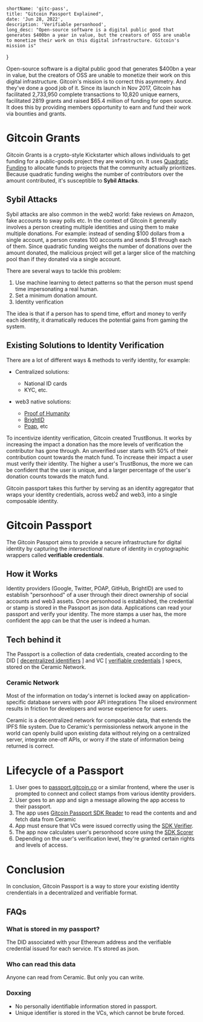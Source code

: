 
	shortName: 'gitc-pass',
	title: "Gitcoin Passport Explained",
	date: 'Jun 28, 2022',
	description: 'Verifiable personhood',
    long_desc: "Open-source software is a digital public good that generates $400bn a year in value, but the creators of OSS are unable to monetize their work on this digital infrastructure. Gitcoin's mission is"
}

Open-source software is a digital public good that generates $400bn a year in value, but the creators of OSS are unable to monetize their work on this digital infrastructure. Gitcoin's mission is to correct this asymmetry. And they've done a good job of it. Since its launch in Nov 2017,  Gitcoin has facilitated 2,733,950 complete transactions to 10,820 unique earners, facilitated 2819 grants and raised $65.4 million of funding for open source. It does this by providing members opportunity to earn and fund their work via bounties and grants.

# Gitcoin Grants

Gitcoin Grants is a crypto-style Kickstarter which allows individuals to get funding for a public-goods project they are working on. It uses [Quadratic Funding](https://wtfisqf.com) to allocate funds to projects that the community actually prioritizes. Because quadratic funding weighs the number of contributors over the amount contributed, it's susceptible to **Sybil Attacks**.

## Sybil Attacks

Sybil attacks are also common in the web2 world: fake reviews on Amazon, fake accounts to sway polls etc. In the context of Gitcoin it generally involves a person creating multiple identities and using them to make multiple donations. For example: instead of sending $100 dollars from a single account, a person creates 100 accounts and sends $1 through each of them. Since quadratic funding weighs the number of donations over the amount donated, the malicious project will get a larger slice of the matching pool than if they donated via a single account.

There are several ways to tackle this problem:
1. Use machine learning to detect patterns so that the person must spend time impersonating a real human.
2. Set a minimum donation amount.
3. Identity verification

The idea is that if a person has to spend time, effort and money to verify each identity, it dramatically reduces the potential gains from gaming the system.

## Existing Solutions to Identity Verification

There are a lot of different ways & methods to verify identity, for example:

- Centralized solutions: 
	- National ID cards
	- KYC, etc.

- web3 native solutions: 
	- [Proof of Humanity](https://www.proofofhumanity.id/)
	- [BrightID](https://www.brightid.org/)
	- [Poap](https://poap.xyz/), etc

To incentivize identity verification, Gitcoin created TrustBonus. It works by increasing the impact a donation has the more levels of verification the contributor has gone through. An unverified user starts with 50% of their contribution count towards the match fund. To increase their impact a user must verify their identity. The higher a user's TrustBonus, the more we can be confident that the user is unique, and a larger percentage of the user's donation counts towards the match fund.

Gitcoin passport takes this further by serving as an identity aggregator that wraps your identity credentials, across web2 and web3, into a single composable identity.

# Gitcoin Passport

The Gitcoin Passport aims to provide a secure infrastructure for digital identity by capturing the *intersectional* nature of identity in cryptographic wrappers called **verifiable credentials**.

## How it Works

Identity providers (Google, Twitter, POAP, GitHub, BrightID) are used to establish "personhood" of a user through their direct ownership of social accounts and web3 assets. Once personhood is established, the credential or stamp is stored in the Passport as json data. Applications can read your passport and verify your identity. The more stamps a user has, the more confident the app can be that the user is indeed a human.

## Tech behind it

The Passport is a collection of data credentials, created according to the DID [ [decentralized identifiers](https://www.w3.org/TR/did-core/) ] and VC [ [verifiable credentials](https://www.w3.org/TR/vc-data-model/#introduction) ] specs, stored on the Ceramic Network.

### Ceramic Network

Most of the information on today's internet is locked away on application-specific database servers with poor API integrations The siloed environment results in friction for developers and worse experience for users.

Ceramic is a decentralized network for composable data, that extends the IPFS file system. Due to Ceramic's permissionless network anyone in the world can openly build upon existing data without relying on a centralized server, integrate one-off APIs, or worry if the state of information being returned is correct.

# Lifecycle of a Passport

1. User goes to [passport.gitcoin.co](passport.gitcoin.co) or a similar frontend, where the user is prompted to connect and collect stamps from various identity providers.
2. User goes to an app and sign a message allowing the app access to their passport.
3. The app uses [Gitcoin Passport SDK Reader](https://github.com/gitcoinco/passport-sdk/tree/main/packages/reader) to read the contents and and fetch data from Ceramic
4. App must ensure that VCs were issued correctly using the [SDK Verifier](https://github.com/gitcoinco/passport-sdk/tree/main/packages/verifier).
5. The app now calculates user's personhood score using the [SDK Scorer](https://github.com/gitcoinco/passport-sdk/tree/main/packages/scorer)
6. Depending on the user's verification level, they're granted certain rights and levels of access.

# Conclusion

In conclusion, Gitcoin Passport is a way to store your existing identity crendentials in a decentralized and verifiable format.

## FAQs

### What is stored in my passport?

The DID associated with your Ethereum address and the verifiable credential issued for each service. It's stored as json.

### Who can read this data
  
Anyone can read from Ceramic. But only you can write.

### Doxxing
- No personally identifiable information stored in passport.
- Unique identifier is stored in the VCs, which cannot be brute forced.

